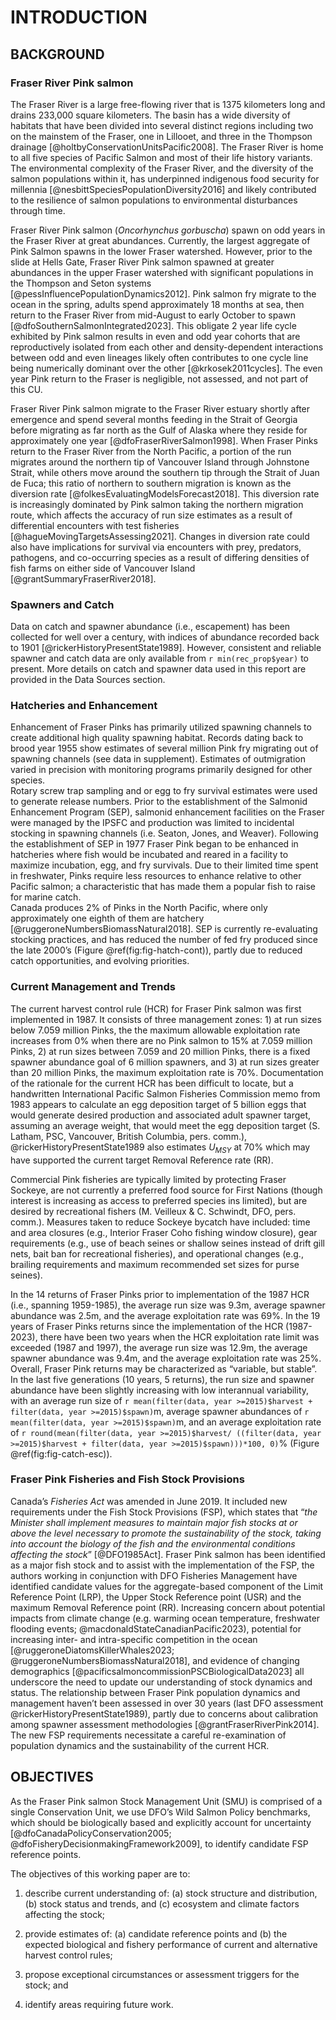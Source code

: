 # INTRODUCTION 

## BACKGROUND  

### Fraser River Pink salmon  

The Fraser River is a large free-flowing river that is 1375 kilometers long and drains 233,000 square kilometers. 
The basin has a wide diversity of habitats that have been divided into several distinct regions including two on the mainstem of the Fraser, one in Lillooet, and three in the Thompson drainage [@holtbyConservationUnitsPacific2008]. 
The Fraser River is home to all five species of Pacific Salmon and most of their life history variants. The environmental complexity of the Fraser River, and the diversity of the salmon populations within it, has underpinned indigenous food security for millennia [@nesbittSpeciesPopulationDiversity2016] and likely contributed to the resilience of salmon populations to environmental disturbances through time. 

Fraser River Pink salmon (*Oncorhynchus gorbuscha*) spawn on odd years in the Fraser River at great abundances. 
Currently, the largest aggregate of Pink Salmon spawns in the lower Fraser watershed.
However, prior to the slide at Hells Gate, Fraser River Pink salmon spawned at greater abundances in the upper Fraser watershed with significant populations in the Thompson and Seton systems [@pessInfluencePopulationDynamics2012]. 
Pink salmon fry migrate to the ocean in the spring, adults spend approximately 18 months at sea, then return to the Fraser River from mid-August to early October to spawn [@dfoSouthernSalmonIntegrated2023]. 
This obligate 2 year life cycle exhibited by Pink salmon results in even and odd year cohorts that are reproductively isolated from each other and density-dependent interactions between odd and even lineages likely often contributes to one cycle line being numerically dominant over the other [@krkosek2011cycles]. The even year Pink return to the Fraser is negligible, not assessed, and not part of this CU.    

Fraser River Pink salmon migrate to the Fraser River estuary shortly after emergence and spend several months feeding in the Strait of Georgia before migrating as far north as the Gulf of Alaska where they reside for approximately one year [@dfoFraserRiverSalmon1998]. 
When Fraser Pinks return to the Fraser River from the North Pacific, a portion of the run migrates around the northern tip of Vancouver Island through Johnstone Strait, while others move around the southern tip through the Strait of Juan de Fuca; this ratio of northern to southern migration is known as the diversion rate [@folkesEvaluatingModelsForecast2018]. 
This diversion rate is increasingly dominated by Pink salmon taking the northern migration route, which affects the accuracy of run size estimates as a result of differential encounters with test fisheries [@hagueMovingTargetsAssessing2021]. 
Changes in diversion rate could also have implications for survival via encounters with prey, predators, pathogens, and co-occurring species as a result of differing densities of fish farms on either side of Vancouver Island [@grantSummaryFraserRiver2018]. 


### Spawners and Catch  

Data on catch and spawner abundance (i.e., escapement) has been collected for well over a century, with indices of abundance recorded back to 1901 [@rickerHistoryPresentState1989]. However, consistent and reliable spawner and catch data are only available from `r min(rec_prop$year)` to present. More details on catch and spawner data used in this report are provided in the Data Sources section.  

### Hatcheries and Enhancement  

Enhancement of Fraser Pinks has primarily utilized spawning channels to create additional high quality spawning habitat. 
Records dating back to brood year 1955 show estimates of several million Pink fry migrating out of spawning channels (see data in supplement). 
Estimates of outmigration varied in precision with monitoring programs primarily designed for other species.  
Rotary screw trap sampling and or egg to fry survival estimates were used to generate release numbers.
Prior to the establishment of the Salmonid Enhancement Program (SEP), salmonid enhancement facilities on the Fraser were managed by the IPSFC and production was limited to incidental stocking in spawning channels (i.e. Seaton, Jones, and Weaver). 
Following the establishment of SEP in 1977 Fraser Pink began to be enhanced in hatcheries where fish would be incubated and reared in a facility to maximize incubation, egg, and fry survivals. 
Due to their limited time spent in freshwater, Pinks require less resources to enhance relative to other Pacific salmon; a characteristic that has made them a popular fish to raise for marine catch.  
Canada produces 2% of Pinks in the North Pacific, where only approximately one eighth  of them are hatchery [@ruggeroneNumbersBiomassNatural2018]. 
SEP is currently re-evaluating stocking practices, and has reduced the number of fed fry produced since the late 2000’s (Figure \@ref(fig:fig-hatch-cont)), partly due to reduced catch opportunities, and evolving priorities.  

### Current Management and Trends  

The current harvest control rule (HCR) for Fraser Pink salmon was first implemented in 1987. 
It consists of three management zones: 1) at run sizes below 7.059 million Pinks, the the maximum allowable exploitation rate increases from 0% when there are no Pink salmon to 15% at 7.059 million Pinks, 2) at run sizes between 7.059 and 20 million Pinks, there is a fixed spawner abundance goal of 6 million spawners, and 3) at run sizes greater than 20 million Pinks, the maximum exploitation rate is 70%. 
Documentation of the rationale for the current HCR has been difficult to locate, but a handwritten International Pacific Salmon Fisheries Commission memo from 1983 appears to calculate an egg deposition target of 5 billion eggs that would generate desired production and associated adult spawner target, assuming an average weight, that would meet the egg deposition target (S. Latham, PSC, Vancouver, British Columbia, pers. comm.), @rickerHistoryPresentState1989 also estimates $U_{MSY}$ at 70% which may have supported the current target Removal Reference rate (RR).  

Commercial Pink fisheries are typically limited by protecting Fraser Sockeye, are not currently a preferred food source for First Nations (though interest is increasing as access to preferred species ins limited), but are desired by recreational fishers (M. Veilleux & C. Schwindt, DFO, pers. comm.).
Measures taken to reduce Sockeye bycatch have included: time and area closures (e.g., Interior Fraser Coho fishing window closure), gear requirements (e.g., use of beach seines or shallow seines instead of drift gill nets, bait ban for recreational fisheries), and operational changes (e.g., brailing requirements and maximum recommended set sizes for purse seines).  

In the 14 returns of Fraser Pinks prior to implementation of the 1987 HCR (i.e., spanning 1959-1985), the average run size was 9.3m, average spawner abundance was 2.5m, and the average exploitation rate was 69%. 
In the 19 years of Fraser Pinks returns since the implementation of the HCR (1987-2023), there have been two years when the HCR exploitation rate limit was exceeded (1987 and 1997), the average run size was 12.9m, the average spawner abundance was 9.4m, and the average exploitation rate was 25%. 
Overall, Fraser Pink returns may be characterized as “variable, but stable”. 
In the last five generations (10 years, 5 returns), the run size and spawner abundance have been slightly increasing with low interannual variability, with an average run size of `r mean(filter(data, year >=2015)$harvest + filter(data, year >=2015)$spawn)`m, average spawner abundances of `r mean(filter(data, year >=2015)$spawn)`m, and an average exploitation rate of `r round(mean(filter(data, year >=2015)$harvest/ ((filter(data, year >=2015)$harvest + filter(data, year >=2015)$spawn)))*100, 0)`% (Figure \@ref(fig:fig-catch-esc)).  

### Fraser Pink Fisheries and Fish Stock Provisions  

Canada’s *Fisheries Act* was amended in June 2019. 
It included new requirements under the  Fish Stock Provisions (FSP), which states that "*the Minister shall implement measures to maintain major fish stocks at or above the level necessary to promote the sustainability of the stock, taking into account the biology of the fish and the environmental conditions affecting the stock*" [@DFO1985Act]. 
Fraser Pink salmon has been identified as a major fish stock and to assist with the implementation of the FSP, the authors working in conjunction with DFO Fisheries Management have identified candidate values for the aggregate-based component of the Limit Reference Point (LRP), the Upper Stock Reference point (USR) and the maximum Removal Reference point (RR). 
Increasing concern about potential impacts from climate change (e.g. warming ocean temperature, freshwater flooding events; @macdonaldStateCanadianPacific2023), potential for increasing inter- and intra-specific competition in the ocean [@ruggeroneDiatomsKillerWhales2023; @ruggeroneNumbersBiomassNatural2018], and evidence of changing demographics [@pacificsalmoncommissionPSCBiologicalData2023] all underscore the need to update our understanding of stock dynamics and status. 
The relationship between Fraser Pink population dynamics and management haven't been assessed in over 30 years (last DFO assessment @rickerHistoryPresentState1989), partly due to concerns about calibration among spawner assessment methodologies [@grantFraserRiverPink2014]. 
The new FSP requirements necessitate a careful re-examination of population dynamics and the sustainability of the current HCR. 


## OBJECTIVES  

As the Fraser Pink salmon Stock Management Unit (SMU) is comprised of a single Conservation Unit, we use DFO’s Wild Salmon Policy benchmarks, which should be biologically based and explicitly account for uncertainty [@dfoCanadaPolicyConservation2005; @dfoFisheryDecisionmakingFramework2009], to identify candidate FSP reference points. 

The objectives of this working paper are to:  

1. describe current understanding of: (a) stock structure and distribution, (b) stock status and trends, and (c) ecosystem and climate factors affecting the stock;   

2. provide estimates of: (a) candidate reference points and (b) the expected biological and fishery performance of current and alternative harvest control rules;   

3. propose exceptional circumstances or assessment triggers for the stock; and   

4. identify areas requiring future work.   
